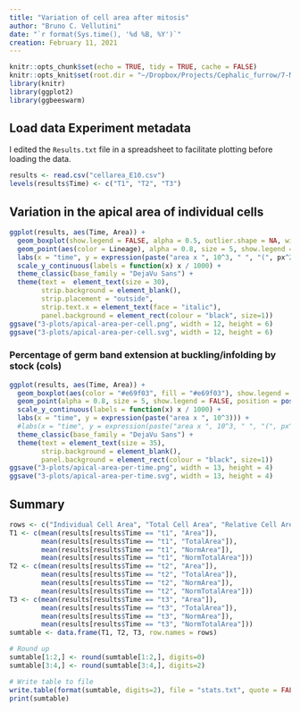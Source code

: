 ```yaml
---
title: "Variation of cell area after mitosis"
author: "Bruno C. Vellutini"
date: "`r format(Sys.time(), '%d %B, %Y')`"
creation: February 11, 2021
---
```


```r
knitr::opts_chunk$set(echo = TRUE, tidy = TRUE, cache = FALSE)
knitr::opts_knit$set(root.dir = "~/Dropbox/Projects/Cephalic_furrow/7-Manuscript/1-analyses/cell-area-post-mitosis")
library(knitr)
library(ggplot2)
library(ggbeeswarm)
```

## Load data Experiment metadata

I edited the `Results.txt` file in a spreadsheet to facilitate plotting before
loading the data.

```r
results <- read.csv("cellarea_E10.csv")
levels(results$Time) <- c("T1", "T2", "T3")
```

## Variation in the apical area of individual cells

```r
ggplot(results, aes(Time, Area)) +
  geom_boxplot(show.legend = FALSE, alpha = 0.5, outlier.shape = NA, width = 0.7, position = position_dodge(width = 1.0)) +
  geom_point(aes(color = Lineage), alpha = 0.8, size = 5, show.legend = TRUE, position = position_beeswarm(priority = "descending", dodge.width = 0.5, cex = 1)) +
  labs(x = "time", y = expression(paste("area x ", 10^3, " ", "(", px^2, ")"))) +
  scale_y_continuous(labels = function(x) x / 1000) +
  theme_classic(base_family = "DejaVu Sans") +
  theme(text =  element_text(size = 30),
        strip.background = element_blank(),
        strip.placement = "outside",
        strip.text.x = element_text(face = "italic"),
        panel.background = element_rect(colour = "black", size=1))
ggsave("3-plots/apical-area-per-cell.png", width = 12, height = 6)
ggsave("3-plots/apical-area-per-cell.svg", width = 12, height = 6)
```

### Percentage of germ band extension at buckling/infolding by stock (cols)

```r
ggplot(results, aes(Time, Area)) +
  geom_boxplot(aes(color = "#e69f03", fill = "#e69f03"), show.legend = FALSE, alpha = 0.5, outlier.shape = NA, width = 0.7, position = position_dodge(width = 1.0)) +
  geom_point(alpha = 0.8, size = 5, show.legend = FALSE, position = position_beeswarm(priority = "descending", dodge.width = 1.0, cex = 3)) +
  scale_y_continuous(labels = function(x) x / 1000) +
  labs(x = "time", y = expression(paste("area x ", 10^3))) +
  #labs(x = "time", y = expression(paste("area x ", 10^3, " ", "(", px^2, ")"))) +
  theme_classic(base_family = "DejaVu Sans") +
  theme(text = element_text(size = 35),
        strip.background = element_blank(),
        panel.background = element_rect(colour = "black", size=1))
ggsave("3-plots/apical-area-per-time.png", width = 13, height = 4)
ggsave("3-plots/apical-area-per-time.svg", width = 13, height = 4)
```

## Summary

```r
rows <- c("Individual Cell Area", "Total Cell Area", "Relative Cell Area", "Relative Total Area")
T1 <- c(mean(results[results$Time == "t1", "Area"]),
        mean(results[results$Time == "t1", "TotalArea"]),
        mean(results[results$Time == "t1", "NormArea"]),
        mean(results[results$Time == "t1", "NormTotalArea"]))
T2 <- c(mean(results[results$Time == "t2", "Area"]),
        mean(results[results$Time == "t2", "TotalArea"]),
        mean(results[results$Time == "t2", "NormArea"]),
        mean(results[results$Time == "t2", "NormTotalArea"]))
T3 <- c(mean(results[results$Time == "t3", "Area"]),
        mean(results[results$Time == "t3", "TotalArea"]),
        mean(results[results$Time == "t3", "NormArea"]),
        mean(results[results$Time == "t3", "NormTotalArea"]))
sumtable <- data.frame(T1, T2, T3, row.names = rows)

# Round up
sumtable[1:2,] <- round(sumtable[1:2,], digits=0)
sumtable[3:4,] <- round(sumtable[3:4,], digits=2)

# Write table to file
write.table(format(sumtable, digits=2), file = "stats.txt", quote = FALSE, row.names = FALSE, sep = "\t")
print(sumtable)
```
